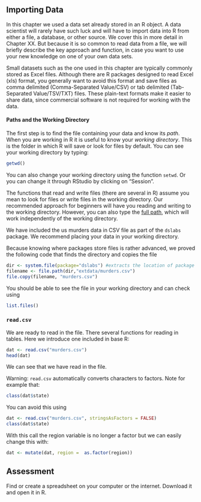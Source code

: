 ## Importing Data

In this chapter we used a data set already stored in an R object. A data scientist will rarely have such luck and will have to import data into R from either a file, a database, or other source. We cover this in more detail in Chapter XX. But because it is so common to read data from a file, we will briefly describe the key approach and function, in case you want to use your new knowledge on one of your own data sets.


Small datasets such as the one used in this chapter are typically commonly stored as Excel files. Although there
are R packages designed to read Excel (xls) format, you generally want
to avoid this format and save files as comma delimited (Comma-Separated
Value/CSV) or tab delimited (Tab-Separated Value/TSV/TXT) files.
These plain-text formats make it easier to share data, since commercial software is not required for working with the data.


#### Paths and the Working Directory

The first step is to find the file containing your data and know its *path*.
When you are working in R it is useful to know your _working directory_. This is the folder in which R will save or look for files by default. You can see your working directory by typing:

```r
getwd()
```

You can also change your working directory using the function `setwd`. Or you can change it through RStudio by clicking on "Session".

The functions that read and write files (there are several in R) assume you mean to look for files or write files in the working directory. Our recommended approach for beginners will have you reading and writing to the working directory. However, you can also type the [full path](http://www.computerhope.com/jargon/a/absopath.htm), which will work independently of the working directory.

We have included the us murders data in CSV file as part of the `dslabs` package. We recommend placing your data in your working directory. 

Because knowing where packages store files is rather advanced, we proved the following code that finds the directory and copies the file

```r
dir <- system.file(package="dslabs") #extracts the location of package
filename <- file.path(dir,"extdata/murders.csv")
file.copy(filename, "murders.csv")
```

You should be able to see the file in your working directory and can check using

```r
list.files()
```

### `read.csv`

We are ready to read in the file. There several functions for reading in tables. Here we introduce one included in base R:

```r
dat <- read.csv("murders.csv")
head(dat)
```

We can see that we have read in the file.

Warning: `read.csv` automatically converts characters to factors. Note for example that: 

```r
class(dat$state)
```

You can avoid this using 
```r
dat <- read.csv("murders.csv", stringsAsFactors = FALSE)
class(dat$state)
```

With this call the region variable is no longer a factor but we can easily change this with:

```r
dat <- mutate(dat, region =  as.factor(region))
```


## Assessment

Find or create a spreadsheet on your computer or the internet. Download it and open it in R.


